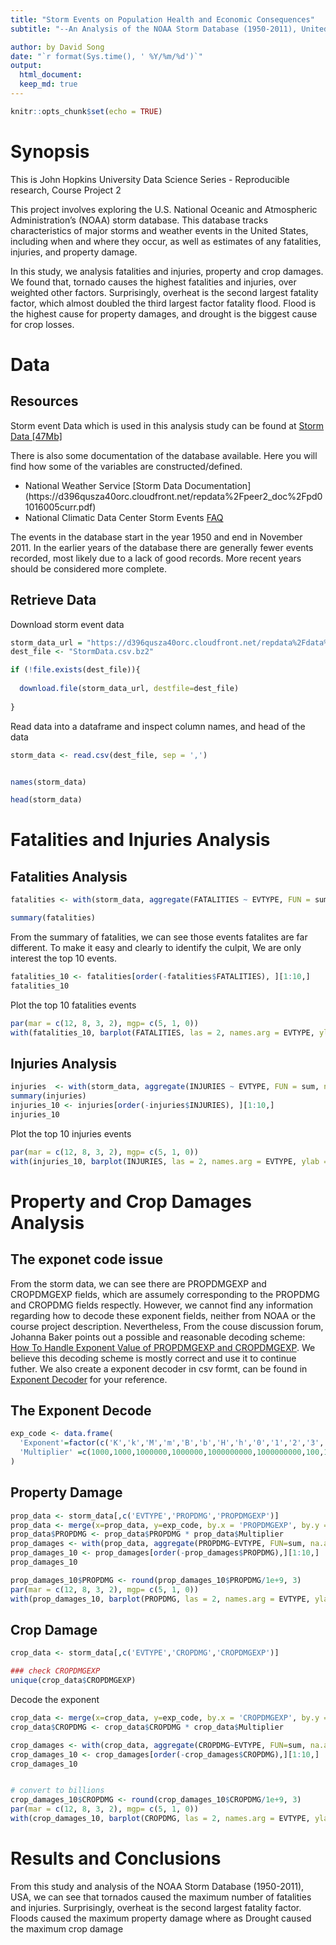 ---
title: "Storm Events on Population Health and Economic Consequences"
subtitle: "--An Analysis of the NOAA Storm Database (1950-2011), United States"

author: by David Song
date: "`r format(Sys.time(), ' %Y/%m/%d')`"
output: 
  html_document:
  keep_md: true
---
  ```{r setup, include=FALSE}
knitr::opts_chunk$set(echo = TRUE)
```

# Synopsis

This is John Hopkins University Data Science Series - Reproducible research, Course Project 2

This project involves exploring the U.S. National Oceanic and Atmospheric Administration's (NOAA) storm database. This database tracks characteristics of major storms and weather events in the United States, including when and where they occur, as well as estimates of any fatalities, injuries, and property damage.

In this study, we analysis fatalities and injuries, property and crop damages. We found that, tornado causes the highest fatalities and injuries, over weighted other factors. Surprisingly, overheat is the second largest fatality factor, which almost doubled the third largest factor fatality flood. Flood is the highest cause for property damages, and drought is the biggest cause for crop losses.


# Data 
## Resources

Storm event Data which is used in this analysis study can be found at [Storm Data [47Mb]](https://d396qusza40orc.cloudfront.net/repdata%2Fdata%2FStormData.csv.bz2)

There is also some documentation of the database available. Here you will find how some of the variables are constructed/defined.

* National Weather Service [Storm Data Documentation] (https://d396qusza40orc.cloudfront.net/repdata%2Fpeer2_doc%2Fpd01016005curr.pdf)
* National Climatic Data Center Storm Events [FAQ](https://d396qusza40orc.cloudfront.net/repdata%2Fpeer2_doc%2FNCDC%20Storm%20Events-FAQ%20Page.pdf)

The events in the database start in the year 1950 and end in November 2011. In the earlier years of the database there are generally fewer events recorded, most likely due to a lack of good records. More recent years should be considered more complete.


## Retrieve Data

Download storm event data

```{r}

storm_data_url = "https://d396qusza40orc.cloudfront.net/repdata%2Fdata%2FStormData.csv.bz2"
dest_file <- "StormData.csv.bz2"

if (!file.exists(dest_file)){
  
  download.file(storm_data_url, destfile=dest_file)
  
}
```


Read data into a dataframe and inspect column names, and head of the data

```{r}

storm_data <- read.csv(dest_file, sep = ',')


names(storm_data)

head(storm_data)


```


# Fatalities and Injuries Analysis

## Fatalities Analysis

```{r}

fatalities <- with(storm_data, aggregate(FATALITIES ~ EVTYPE, FUN = sum, na.action = na.omit))

summary(fatalities)

```


From the summary of fatalities, we can see those events fatalites are far different. To make it easy and clearly to identify the culpit, We are only interest the top 10 events. 

```{r}

fatalities_10 <- fatalities[order(-fatalities$FATALITIES), ][1:10,]
fatalities_10

```

Plot the top 10 fatalities events

```{r}

par(mar = c(12, 8, 3, 2), mgp= c(5, 1, 0))
with(fatalities_10, barplot(FATALITIES, las = 2, names.arg = EVTYPE, ylab = 'Number of fatalities', main='Top 10 Highest Fatalities', col = 'steelblue', ylim = c(0,6000)))

```

## Injuries Analysis


```{r}

injuries  <- with(storm_data, aggregate(INJURIES ~ EVTYPE, FUN = sum, na.action = na.omit))
summary(injuries)
injuries_10 <- injuries[order(-injuries$INJURIES), ][1:10,]
injuries_10
```

Plot the top 10 injuries events
```{r}

par(mar = c(12, 8, 3, 2), mgp= c(5, 1, 0))
with(injuries_10, barplot(INJURIES, las = 2, names.arg = EVTYPE, ylab = 'INJURIES', main='Top 10 Highest Injuries', col = 'steelblue')) 

```

# Property and Crop Damages Analysis

## The exponet code issue

From the storm data, we can see there are PROPDMGEXP and CROPDMGEXP fields, which are assumely corresponding to the PROPDMG and CROPDMG fields respectly. However, we cannot find any information regarding how to decode these exponent fields, neither from NOAA or the course project description. Nevertheless, From the couse discussion forum, Johanna Baker points out a possible and reasonable decoding scheme: [How To Handle Exponent Value of PROPDMGEXP and CROPDMGEXP](https://github.com/flyingdisc/RepData_PeerAssessment2/blob/master/how-to-handle-PROPDMGEXP.md). We believe this decoding scheme is mostly correct and use it to continue futher. We also create a exponent decoder in csv formt, can be found in [Exponent Decoder](https://github.com/dsong99/Reproducible-Proj-2.git) for your reference. 


## The Exponent Decode

```{r}
exp_code <- data.frame(
  'Exponent'=factor(c('K','k','M','m','B','b','H','h','0','1','2','3','4','5','6','7','8','+','-','?','')),
  'Multiplier' =c(1000,1000,1000000,1000000,1000000000,1000000000,100,100,1,1,1,1,1,1,1,1,1,1,0,0,0)
)

```

## Property Damage

```{r}
prop_data <- storm_data[,c('EVTYPE','PROPDMG','PROPDMGEXP')]
prop_data <- merge(x=prop_data, y=exp_code, by.x = 'PROPDMGEXP', by.y = 'Exponent', all.x=TRUE )
prop_data$PROPDMG <- prop_data$PROPDMG * prop_data$Multiplier
prop_damages <- with(prop_data, aggregate(PROPDMG~EVTYPE, FUN=sum, na.action = na.omit))
prop_damages_10 <- prop_damages[order(-prop_damages$PROPDMG),][1:10,]
prop_damages_10

prop_damages_10$PROPDMG <- round(prop_damages_10$PROPDMG/1e+9, 3)
par(mar = c(12, 8, 3, 2), mgp= c(5, 1, 0))
with(prop_damages_10, barplot(PROPDMG, las = 2, names.arg = EVTYPE, ylab = 'Property Damages in Billions ', main='Top 10 Highest Property Damages in Billions', col = 'steelblue'))
```

## Crop Damage

```{r}
crop_data <- storm_data[,c('EVTYPE','CROPDMG','CROPDMGEXP')]

### check CROPDMGEXP
unique(crop_data$CROPDMGEXP)
```

Decode the exponent

```{r}

crop_data <- merge(x=crop_data, y=exp_code, by.x = 'CROPDMGEXP', by.y = 'Exponent', all.x=TRUE )
crop_data$CROPDMG <- crop_data$CROPDMG * crop_data$Multiplier

crop_damages <- with(crop_data, aggregate(CROPDMG~EVTYPE, FUN=sum, na.action = na.omit))
crop_damages_10 <- crop_damages[order(-crop_damages$CROPDMG),][1:10,]
crop_damages_10


# convert to billions
crop_damages_10$CROPDMG <- round(crop_damages_10$CROPDMG/1e+9, 3)
par(mar = c(12, 8, 3, 2), mgp= c(5, 1, 0))
with(crop_damages_10, barplot(CROPDMG, las = 2, names.arg = EVTYPE, ylab = 'Crop Damages in Billions ', main='Top 10 Highest Crop Damages in Billions', ylim=c(0, 14),col = 'steelblue'))

```

#  Results and Conclusions
From this study and analysis of the NOAA Storm Database (1950-2011), USA, we can see that tornados caused the maximum number of fatalities and injuries. Surprisingly, overheat is the second largest fatality factor. Floods caused the maximum property damage where as Drought caused the maximum crop damage


